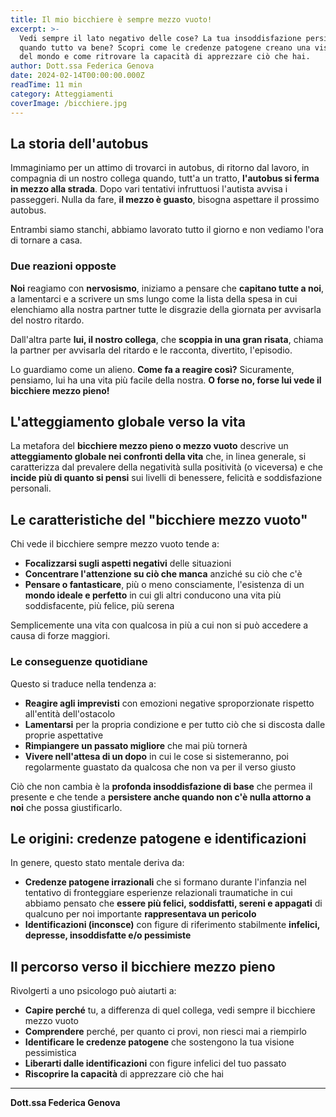 ```yaml
---
title: Il mio bicchiere è sempre mezzo vuoto!
excerpt: >-
  Vedi sempre il lato negativo delle cose? La tua insoddisfazione persiste anche 
  quando tutto va bene? Scopri come le credenze patogene creano una visione pessimistica 
  del mondo e come ritrovare la capacità di apprezzare ciò che hai.
author: Dott.ssa Federica Genova
date: 2024-02-14T00:00:00.000Z
readTime: 11 min
category: Atteggiamenti
coverImage: /bicchiere.jpg
---
```


## La storia dell'autobus

Immaginiamo per un attimo di trovarci in autobus, di ritorno dal lavoro, in compagnia di un nostro collega quando, tutt'a un tratto, **l'autobus si ferma in mezzo alla strada**. Dopo vari tentativi infruttuosi l'autista avvisa i passeggeri. Nulla da fare, **il mezzo è guasto**, bisogna aspettare il prossimo autobus. 

Entrambi siamo stanchi, abbiamo lavorato tutto il giorno e non vediamo l'ora di tornare a casa. 

### Due reazioni opposte

**Noi** reagiamo con **nervosismo**, iniziamo a pensare che **capitano tutte a noi**, a lamentarci e a scrivere un sms lungo come la lista della spesa in cui elenchiamo alla nostra partner tutte le disgrazie della giornata per avvisarla del nostro ritardo. 

Dall'altra parte **lui, il nostro collega**, che **scoppia in una gran risata**, chiama la partner per avvisarla del ritardo e le racconta, divertito, l'episodio. 

Lo guardiamo come un alieno. **Come fa a reagire così?** Sicuramente, pensiamo, lui ha una vita più facile della nostra. **O forse no, forse lui vede il bicchiere mezzo pieno!**

## L'atteggiamento globale verso la vita

La metafora del **bicchiere mezzo pieno o mezzo vuoto** descrive un **atteggiamento globale nei confronti della vita** che, in linea generale, si caratterizza dal prevalere della negatività sulla positività (o viceversa) e che **incide più di quanto si pensi** sui livelli di benessere, felicità e soddisfazione personali.

## Le caratteristiche del "bicchiere mezzo vuoto"

Chi vede il bicchiere sempre mezzo vuoto tende a:

- **Focalizzarsi sugli aspetti negativi** delle situazioni
- **Concentrare l'attenzione su ciò che manca** anziché su ciò che c'è
- **Pensare o fantasticare**, più o meno consciamente, l'esistenza di un **mondo ideale e perfetto** in cui gli altri conducono una vita più soddisfacente, più felice, più serena

Semplicemente una vita con qualcosa in più a cui non si può accedere a causa di forze maggiori. 

### Le conseguenze quotidiane

Questo si traduce nella tendenza a:

- **Reagire agli imprevisti** con emozioni negative sproporzionate rispetto all'entità dell'ostacolo
- **Lamentarsi** per la propria condizione e per tutto ciò che si discosta dalle proprie aspettative
- **Rimpiangere un passato migliore** che mai più tornerà
- **Vivere nell'attesa di un dopo** in cui le cose si sistemeranno, poi regolarmente guastato da qualcosa che non va per il verso giusto

Ciò che non cambia è la **profonda insoddisfazione di base** che permea il presente e che tende a **persistere anche quando non c'è nulla attorno a noi** che possa giustificarlo.

## Le origini: credenze patogene e identificazioni

In genere, questo stato mentale deriva da:

- **Credenze patogene irrazionali** che si formano durante l'infanzia nel tentativo di fronteggiare esperienze relazionali traumatiche in cui abbiamo pensato che **essere più felici, soddisfatti, sereni e appagati** di qualcuno per noi importante **rappresentava un pericolo**
- **Identificazioni (inconsce)** con figure di riferimento stabilmente **infelici, depresse, insoddisfatte e/o pessimiste**

## Il percorso verso il bicchiere mezzo pieno

Rivolgerti a uno psicologo può aiutarti a:

- **Capire perché** tu, a differenza di quel collega, vedi sempre il bicchiere mezzo vuoto
- **Comprendere** perché, per quanto ci provi, non riesci mai a riempirlo
- **Identificare le credenze patogene** che sostengono la tua visione pessimistica
- **Liberarti dalle identificazioni** con figure infelici del tuo passato
- **Riscoprire la capacità** di apprezzare ciò che hai

---

**Dott.ssa Federica Genova**
